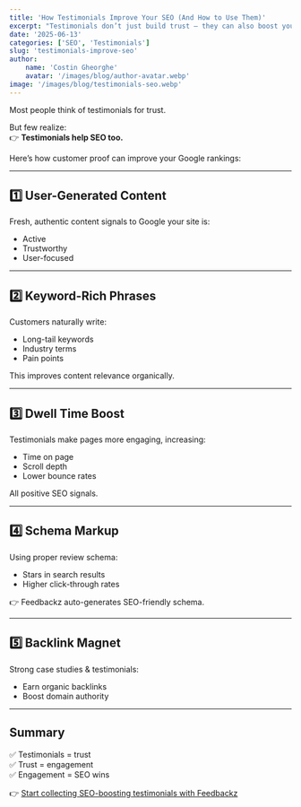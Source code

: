 ```yaml
---
title: 'How Testimonials Improve Your SEO (And How to Use Them)'
excerpt: "Testimonials don’t just build trust — they can also boost your SEO rankings. Learn 5 ways customer proof helps your Google visibility."
date: '2025-06-13'
categories: ['SEO', 'Testimonials']
slug: 'testimonials-improve-seo'
author:
    name: 'Costin Gheorghe'
    avatar: '/images/blog/author-avatar.webp'
image: '/images/blog/testimonials-seo.webp'
---
```


Most people think of testimonials for trust.

But few realize:  
👉 **Testimonials help SEO too.**

Here’s how customer proof can improve your Google rankings:

---

## 1️⃣ User-Generated Content

Fresh, authentic content signals to Google your site is:

- Active
- Trustworthy
- User-focused

---

## 2️⃣ Keyword-Rich Phrases

Customers naturally write:

- Long-tail keywords
- Industry terms
- Pain points

This improves content relevance organically.

---

## 3️⃣ Dwell Time Boost

Testimonials make pages more engaging, increasing:

- Time on page
- Scroll depth
- Lower bounce rates

All positive SEO signals.

---

## 4️⃣ Schema Markup

Using proper review schema:

- Stars in search results
- Higher click-through rates

👉 Feedbackz auto-generates SEO-friendly schema.

---

## 5️⃣ Backlink Magnet

Strong case studies & testimonials:

- Earn organic backlinks
- Boost domain authority

---

## Summary

✅ Testimonials = trust  
✅ Trust = engagement  
✅ Engagement = SEO wins

👉 [Start collecting SEO-boosting testimonials with Feedbackz](https://feedbackz.co)
